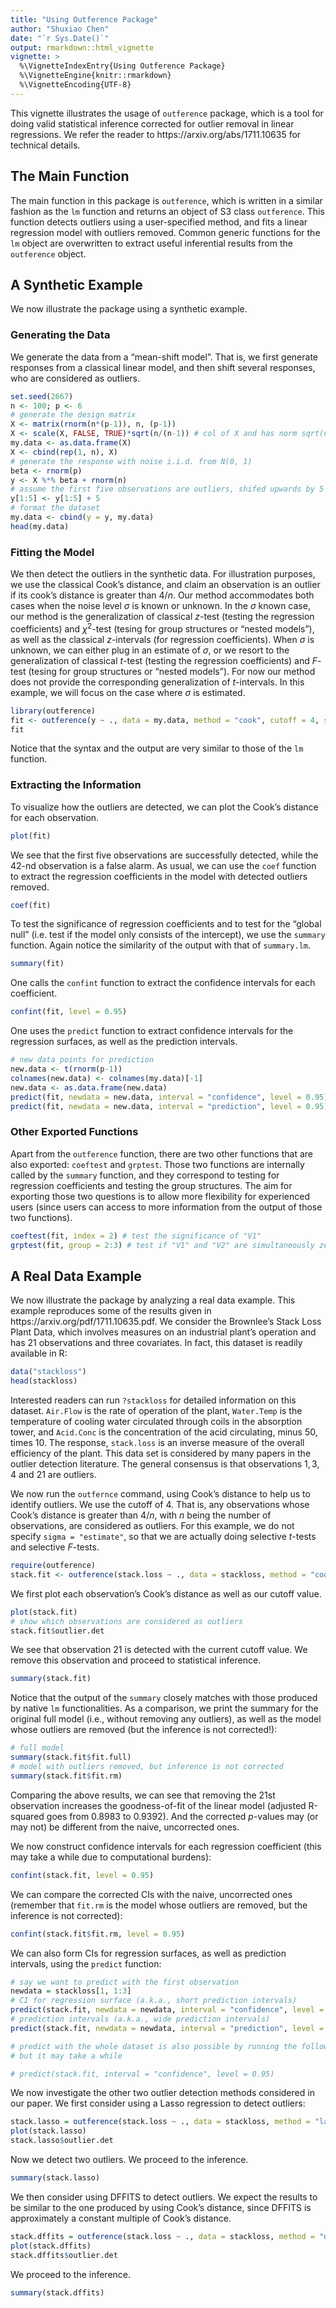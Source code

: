 ---
title: "Using Outference Package"
author: "Shuxiao Chen"
date: "`r Sys.Date()`"
output: rmarkdown::html_vignette
vignette: >
  %\VignetteIndexEntry{Using Outference Package}
  %\VignetteEngine{knitr::rmarkdown}
  %\VignetteEncoding{UTF-8}
---
This vignette illustrates the usage of `outference` package, which is a tool for doing valid statistical inference corrected for outlier removal in linear regressions. We refer the reader to https://arxiv.org/abs/1711.10635 for technical details.

## The Main Function
The main function in this package is `outference`, which is written in a similar fashion as the `lm` function and returns an object of S3 class `outference`. This function detects outliers using a user-specified method, and fits a linear regression model with outliers removed. Common generic functions for the `lm` object are overwritten to extract useful inferential results from the `outference` object.

## A Synthetic Example
We now illustrate the package using a synthetic example. 

### Generating the Data
We generate the data from a "mean-shift model". That is, we first generate responses from a classical linear model, and then shift several responses, who are considered as outliers.
```{r}
set.seed(2667)
n <- 100; p <- 6
# generate the design matrix
X <- matrix(rnorm(n*(p-1)), n, (p-1))
X <- scale(X, FALSE, TRUE)*sqrt(n/(n-1)) # col of X and has norm sqrt(n)
my.data <- as.data.frame(X)
X <- cbind(rep(1, n), X)
# generate the response with noise i.i.d. from N(0, 1)
beta <- rnorm(p)
y <- X %*% beta + rnorm(n)
# assume the first five observations are outliers, shifed upwards by 5 units
y[1:5] <- y[1:5] + 5
# format the dataset
my.data <- cbind(y = y, my.data)
head(my.data)
```

### Fitting the Model
We then detect the outliers in the synthetic data. For illustration purposes, we use the classical Cook's distance, and claim an observation is an outlier if its cook's distance is greater than $4/n$. Our method accommodates both cases when the noise level $\sigma$ is known or unknown. In the $\sigma$ known case, our method is the generalization of classical $z$-test (testing the regression coefficients) and $\chi^2$-test (tesing for group structures or "nested models"), as well as the classical $z$-intervals (for regression coefficients).  When $\sigma$ is unknown, we can either plug in an estimate of $\sigma$, or we resort to the generalization of classical $t$-test (testing the regression coefficients) and $F$-test (tesing for group structures or "nested models"). For now our method does not provide the corresponding generalization of $t$-intervals. In this example, we will focus on the case where $\sigma$ is estimated. 
```{r}
library(outference)
fit <- outference(y ~ ., data = my.data, method = "cook", cutoff = 4, sigma = "estimate")
fit
```
Notice that the syntax and the output are very similar to those of the `lm` function. 

### Extracting the Information
To visualize how the outliers are detected, we can plot the Cook's distance for each observation.
```{r, fig.width = 6, fig.height = 4}
plot(fit)
```

We see that the first five observations are successfully detected, while the 42-nd observation is a false alarm. As usual, we can use the `coef` function to extract the regression coefficients in the model with detected outliers removed.
```{r}
coef(fit)
```

To test the significance of regression coefficients and to test for the "global null" (i.e. test if the model only consists of the intercept), we use the `summary` function. Again notice the similarity of the output with that of `summary.lm`. 
```{r}
summary(fit)
```

One calls the `confint` function to extract the confidence intervals for each coefficient.
```{r}
confint(fit, level = 0.95)
```

One uses the `predict` function to extract confidence intervals for the regression surfaces, as well as the prediction intervals.
```{r}
# new data points for prediction
new.data <- t(rnorm(p-1))
colnames(new.data) <- colnames(my.data)[-1]
new.data <- as.data.frame(new.data)
predict(fit, newdata = new.data, interval = "confidence", level = 0.95)
predict(fit, newdata = new.data, interval = "prediction", level = 0.95)
```

### Other Exported Functions
Apart from the `outference` function, there are two other functions that are also exported: `coeftest` and `grptest`. Those two functions are internally called by the `summary` function, and they correspond to testing for regression coefficients and testing the group structures. The aim for exporting those two questions is to allow more flexibility for experienced users (since users can access to more information from the output of those two functions).
```{r}
coeftest(fit, index = 2) # test the significance of "V1"
grptest(fit, group = 2:3) # test if "V1" and "V2" are simultaneously zero
```


## A Real Data Example
We now illustrate the package by analyzing a real data example. This example reproduces some of the results given in https://arxiv.org/pdf/1711.10635.pdf. We consider the Brownlee's Stack Loss Plant Data, which involves measures on an industrial plant's operation and has $21$ observations and three covariates. In fact, this dataset is readily available in R:

```{r}
data("stackloss")
head(stackloss)
```

Interested readers can run `?stackloss` for detailed information on this dataset. `Air.Flow` is the rate of operation of the plant, `Water.Temp` is the temperature of cooling water circulated through coils in the absorption tower, and `Acid.Conc` is the concentration of the acid circulating, minus 50, times 10. The response, `stack.loss` is an inverse measure of the overall efficiency of the plant.  This data set is considered by many papers in the outlier detection literature. The general consensus is that observations $1, 3, 4$ and $21$ are outliers.

We now run the `outfernce` command, using Cook's distance to help us to identify outliers. We use the cutoff of $4$. That is, any observations whose Cook's distance is greater than $4/n$, with $n$ being the number of observations, are considered as outliers. For this example, we do not specify `sigma = "estimate"`, so that we are actually doing selective $t$-tests and selective $F$-tests.

```{r}
require(outference)
stack.fit <- outference(stack.loss ~ ., data = stackloss, method = "cook", cutoff = 4)
```

We first plot each observation's Cook's distance as well as our cutoff value.

```{r, fig.width = 6, fig.height = 4}
plot(stack.fit)
# show which observations are considered as outliers
stack.fit$outlier.det
```

We see that observation 21 is detected with the current cutoff value. We remove this observation and proceed to statistical inference.

```{r}
summary(stack.fit)
```

Notice that the output of the `summary` closely matches with those produced by native `lm` functionalities. As a comparison, we print the summary for the original full model (i.e., without removing any outliers), as well as the model whose outliers are removed (but the inference is not corrected!):

```{r}
# full model
summary(stack.fit$fit.full)
# model with outliers removed, but inference is not corrected
summary(stack.fit$fit.rm)
```

Comparing the above results, we can see that removing the 21st observation increases the goodness-of-fit of the linear model (adjusted R-squared goes from $0.8983$ to $0.9392$). And the corrected $p$-values may (or may not) be different from the naive, uncorrected ones.

We now construct confidence intervals for each regression coefficient (this may take a while due to computational burdens):

```{r}
confint(stack.fit, level = 0.95)
```

We can compare the corrected CIs with the naive, uncorrected ones (remember that `fit.rm` is the model whose outliers are removed, but the inference is not corrected):

```{r}
confint(stack.fit$fit.rm, level = 0.95)
```

We can also form CIs for regression surfaces, as well as prediction intervals, using the `predict` function:

```{r}
# say we want to predict with the first observation 
newdata = stackloss[1, 1:3]
# CI for regression surface (a.k.a., short prediction intervals)
predict(stack.fit, newdata = newdata, interval = "confidence", level = 0.95)
# prediction intervals (a.k.a., wide prediction intervals) 
predict(stack.fit, newdata = newdata, interval = "prediction", level = 0.95)

# predict with the whole dataset is also possible by running the following command, 
# but it may take a while

# predict(stack.fit, interval = "confidence", level = 0.95)
```

We now investigate the other two outlier detection methods considered in our paper. We first consider using a Lasso regression to detect outliers:

```{r, fig.width = 6, fig.height = 4}
stack.lasso = outference(stack.loss ~ ., data = stackloss, method = "lasso")
plot(stack.lasso)
stack.lasso$outlier.det
```

Now we detect two outliers. We proceed to the inference.

```{r}
summary(stack.lasso)
```

We then consider using DFFITS to detect outliers. We expect the results to be similar to the one produced by using Cook's distance, since DFFITS is approximately a constant multiple of Cook's distance.

```{r, fig.width = 6, fig.height = 4}
stack.dffits = outference(stack.loss ~ ., data = stackloss, method = "dffits")
plot(stack.dffits)
stack.dffits$outlier.det
```

We proceed to the inference.

```{r}
summary(stack.dffits)
```
